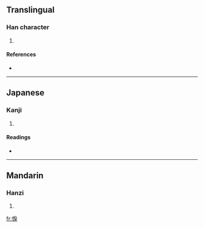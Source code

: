 ==Translingual==

===Han character===
{{Han char|rn=61|rad=心|as=08|sn=11|four=9303<sub>4</sub>|canj=心竹尸大 (PHSK), X心竹尸大 (XPHSK)}}

# {{defn|Han|sort=心08}}

====References====
* {{Han ref|kx=0389.070|dkj=10732|dj=0722.110|hdz=42319.060|uh=60B7|ud=24759|bh=D560|bd=54624}}

----

==Japanese==

===Kanji===
{{ja-kanji|grade=|rs=心08}}

# {{defn|Japanese}}

====Readings====
* {{ja-readings|on=[[れい]] (rei), [[らい]] (rai), [[り]] (ri)|kun=[[かなしむ]] (kanashimu)}}

----

==Mandarin==

===Hanzi===
{{cmn-hanzi|pin=[[lì]] ([[li4]]), [[lǔn]] ([[lun3]])|wg=li<sup>4</sup>, lun<sup>3</sup>}}

# {{defn|Mandarin}}

[[fr:悷]]